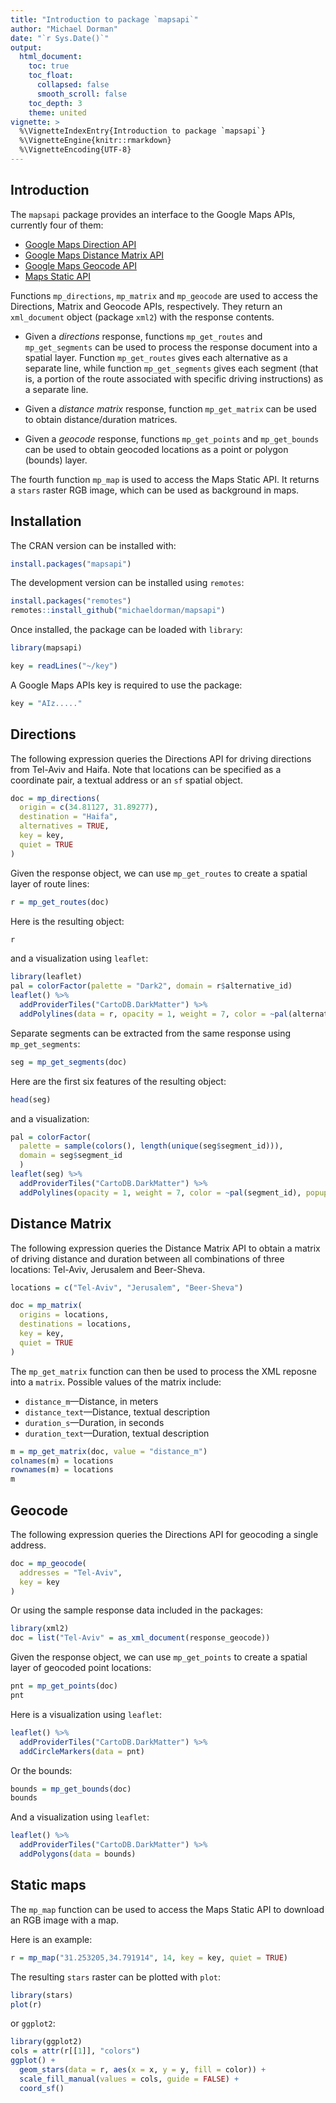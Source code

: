 ```yaml
---
title: "Introduction to package `mapsapi`"
author: "Michael Dorman"
date: "`r Sys.Date()`"
output:
  html_document:
    toc: true
    toc_float:
      collapsed: false
      smooth_scroll: false
    toc_depth: 3
    theme: united
vignette: >
  %\VignetteIndexEntry{Introduction to package `mapsapi`}
  %\VignetteEngine{knitr::rmarkdown}
  %\VignetteEncoding{UTF-8}
---
```


<style>
/* resize the widget container */
.leaflet { 
  width: 100% !important;
}

/* center the widget */
div.svg-container {
  margin: auto !important;
}
</style>

## Introduction

The `mapsapi` package provides an interface to the Google Maps APIs, currently four of them:

* <a href="https://developers.google.com/maps/documentation/directions/" target="_blank">Google Maps Direction API</a>
* <a href="https://developers.google.com/maps/documentation/distance-matrix/" target="_blank">Google Maps Distance Matrix API</a>
* <a href="https://developers.google.com/maps/documentation/geocoding/" target="_blank">Google Maps Geocode API</a>
* <a href="https://developers.google.com/maps/documentation/maps-static/" target="_blank">Maps Static API</a>

Functions `mp_directions`, `mp_matrix` and `mp_geocode` are used to access the Directions, Matrix and Geocode APIs, respectively. They return an `xml_document` object (package `xml2`) with the response contents.  

* Given a *directions* response, functions `mp_get_routes` and `mp_get_segments` can be used to process the response document into a spatial layer. Function `mp_get_routes` gives each alternative as a separate line, while function `mp_get_segments` gives each segment (that is, a portion of the route associated with specific driving instructions) as a separate line. 

* Given a *distance matrix* response, function `mp_get_matrix` can be used to obtain distance/duration matrices.

* Given a *geocode* response, functions `mp_get_points` and `mp_get_bounds` can be used to obtain geocoded locations as a point or polygon (bounds) layer. 

The fourth function `mp_map` is used to access the Maps Static API. It returns a `stars` raster RGB image, which can be used as background in maps.

## Installation

The CRAN version can be installed with:

```r
install.packages("mapsapi")
```

The development version can be installed using `remotes`:

```r
install.packages("remotes")
remotes::install_github("michaeldorman/mapsapi")
```

Once installed, the package can be loaded with `library`:

```r
library(mapsapi)
```

```r
key = readLines("~/key")
```

A Google Maps APIs key is required to use the package:

```r
key = "AIz....."
```


## Directions

The following expression queries the Directions API for driving directions from Tel-Aviv and Haifa. Note that locations can be specified as a coordinate pair, a textual address or an `sf` spatial object. 

```r
doc = mp_directions(
  origin = c(34.81127, 31.89277),
  destination = "Haifa",
  alternatives = TRUE,
  key = key,
  quiet = TRUE
)
```

Given the response object, we can use `mp_get_routes` to create a spatial layer of route lines:

```r
r = mp_get_routes(doc)
```

Here is the resulting object:

```r
r
```

and a visualization using `leaflet`:

```r
library(leaflet)
pal = colorFactor(palette = "Dark2", domain = r$alternative_id)
leaflet() %>% 
  addProviderTiles("CartoDB.DarkMatter") %>%
  addPolylines(data = r, opacity = 1, weight = 7, color = ~pal(alternative_id))
```

Separate segments can be extracted from the same response using `mp_get_segments`:

```r
seg = mp_get_segments(doc)
```

Here are the first six features of the resulting object:

```r
head(seg)
```

and a visualization:

```r
pal = colorFactor(
  palette = sample(colors(), length(unique(seg$segment_id))), 
  domain = seg$segment_id
  )
leaflet(seg) %>% 
  addProviderTiles("CartoDB.DarkMatter") %>%
  addPolylines(opacity = 1, weight = 7, color = ~pal(segment_id), popup = ~instructions)
```

## Distance Matrix

The following expression queries the Distance Matrix API to obtain a matrix of driving distance and duration between all combinations of three locations: Tel-Aviv, Jerusalem and Beer-Sheva. 

```r
locations = c("Tel-Aviv", "Jerusalem", "Beer-Sheva")
```

```r
doc = mp_matrix(
  origins = locations,
  destinations = locations,
  key = key,
  quiet = TRUE
)
```

The `mp_get_matrix` function can then be used to process the XML reposne into a `matrix`. Possible values of the matrix include:

* `distance_m`---Distance, in meters
* `distance_text`---Distance, textual description
* `duration_s`---Duration, in seconds
* `duration_text`---Duration, textual description

```r
m = mp_get_matrix(doc, value = "distance_m")
colnames(m) = locations
rownames(m) = locations
m
```

## Geocode

The following expression queries the Directions API for geocoding a single address.

```r
doc = mp_geocode(
  addresses = "Tel-Aviv",
  key = key
)
```

Or using the sample response data included in the packages:

```r
library(xml2)
doc = list("Tel-Aviv" = as_xml_document(response_geocode))
```

Given the response object, we can use `mp_get_points` to create a spatial layer of geocoded point locations:

```r
pnt = mp_get_points(doc)
pnt
```

Here is a visualization using `leaflet`:

```r
leaflet() %>% 
  addProviderTiles("CartoDB.DarkMatter") %>%
  addCircleMarkers(data = pnt)
```

Or the bounds:

```r
bounds = mp_get_bounds(doc)
bounds
```

And a visualization using `leaflet`:

```r
leaflet() %>% 
  addProviderTiles("CartoDB.DarkMatter") %>%  
  addPolygons(data = bounds)
```

## Static maps

The `mp_map` function can be used to access the Maps Static API to download an RGB image with a map.

Here is an example:

```r
r = mp_map("31.253205,34.791914", 14, key = key, quiet = TRUE)
```

The resulting `stars` raster can be plotted with `plot`:

```r
library(stars)
plot(r)
```

or `ggplot2`:

```r
library(ggplot2)
cols = attr(r[[1]], "colors")
ggplot() +
  geom_stars(data = r, aes(x = x, y = y, fill = color)) +
  scale_fill_manual(values = cols, guide = FALSE) +
  coord_sf()
```